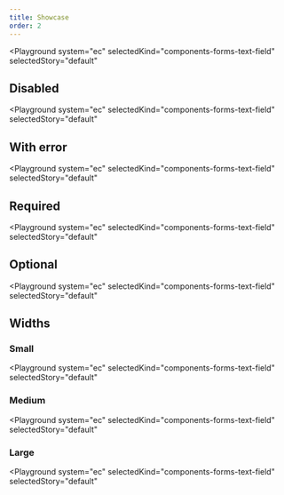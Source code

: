 ```yaml
---
title: Showcase
order: 2
---
```




<Playground
  system="ec"
  selectedKind="components-forms-text-field"
  selectedStory="default"
>
  <TextInput
    id="text-input-id"
    name="text-input-name"
    type="text"
    label={demoContentDefault.label}
    helperText="This is the input's helper text."
    width={demoContentDefault.width}
  />
</Playground>

## Disabled

<Playground
  system="ec"
  selectedKind="components-forms-text-field"
  selectedStory="default"
>
  <TextInput
    id="text-input-id-2"
    name="text-input-name"
    type="text"
    label={demoContentDefault.label}
    helperText="This is the input's helper text."
    disabled
    width={demoContentDefault.width}
  />
</Playground>

## With error

<Playground
  system="ec"
  selectedKind="components-forms-text-field"
  selectedStory="default"
>
  <TextInput
    id="text-input-id-3"
    name="text-input-name"
    type="text"
    label={demoContentDefault.label}
    helperText="This is the input's helper text."
    invalid
    invalidText="This is the error message"
    width={demoContentDefault.width}
  />
</Playground>

## Required

<Playground
  system="ec"
  selectedKind="components-forms-text-field"
  selectedStory="default"
>
  <TextInput
    id="text-input-id-4"
    name="text-input-name"
    type="text"
    label={demoContentDefault.label}
    helperText="This is the input's helper text."
    required
    requiredText="*"
    width={demoContentDefault.width}
  />
</Playground>

## Optional

<Playground
  system="ec"
  selectedKind="components-forms-text-field"
  selectedStory="default"
>
  <TextInput
    id="text-input-id-5"
    name="text-input-name"
    type="text"
    label={demoContentDefault.label}
    helperText="This is the input's helper text."
    optionalText=" (optional)"
    width={demoContentDefault.width}
  />
</Playground>

## Widths

### Small

<Playground
  system="ec"
  selectedKind="components-forms-text-field"
  selectedStory="default"
>
  <TextInput
    id="text-input-id-6"
    name="text-input-name"
    type="text"
    label={demoContentDefault.label}
    helperText="This is the input's helper text."
    width="s"
  />
</Playground>

### Medium

<Playground
  system="ec"
  selectedKind="components-forms-text-field"
  selectedStory="default"
>
  <TextInput
    id="text-input-id-7"
    name="text-input-name"
    type="text"
    label={demoContentDefault.label}
    helperText="This is the input's helper text."
    width="m"
  />
</Playground>

### Large

<Playground
  system="ec"
  selectedKind="components-forms-text-field"
  selectedStory="default"
>
  <TextInput
    id="text-input-id-8"
    name="text-input-name"
    type="text"
    label={demoContentDefault.label}
    helperText="This is the input's helper text."
    width="l"
  />
</Playground>
